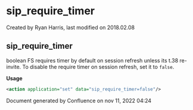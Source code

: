 
# sip_require_timer 

 Created by  Ryan Harris, last modified on 2018.02.08

## sip_require_timer

boolean FS requires timer by default on session refresh unless its t.38 re-invite. To disable the require timer on session refresh, set it to `false`.

**Usage**

```xml
<action application="set" data="sip_require_timer=false"/>
```

Document generated by Confluence on nov 11, 2022 04:24
